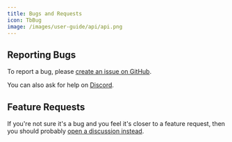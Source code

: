 ```yaml
---
title: Bugs and Requests
icon: TbBug
image: /images/user-guide/api/api.png
---
```


## Reporting Bugs
To report a bug, please [create an issue on GitHub](https://github.com/twentyhq/twenty/issues/new).

You can also ask for help on [Discord](https://discord.gg/cx5n4Jzs57).

## Feature Requests

If you're not sure it's a bug and you feel it's closer to a feature request, then you should probably [open a discussion instead](https://github.com/twentyhq/twenty/discussions/new).
